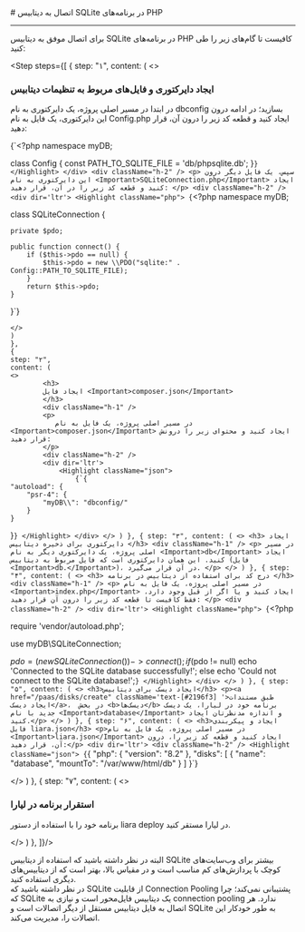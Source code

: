 

<Layout>
<Head>
<title>مستندات اتصال به دیتابیس SQLite در PHP - لیارا</title>
<meta property="og:title" content="مستندات خدمات رایانش ابری لیارا" />
<meta property="og:description" content="مستندات مربوط به اتصال به دیتابیس SQLite در پلتفرم PHP در لیارا"  />
<meta property="og:image" content="https://media.liara.ir/logos/liara-poster.jpg" />
</Head>
# اتصال به دیتابیس SQLite در برنامه‌های PHP
<hr className="mb-2" />

<p> برای اتصال موفق به دیتابیس SQLite در برنامه‌های PHP کافیست تا گام‌های زیر را طی کنید: </p>
<div className="h-2" />

<Step  steps={[
    {
    step: "۱",
    content: (
    <>
            <h3>ایجاد دایرکتوری و فایل‌های مربوط به تنظیمات دیتابیس</h3>
            <p>
                در ابتدا در مسیر اصلی پروژه، یک دایرکتوری به نام <Important>dbconfig</Important> بسازید؛ در 
                ادامه درون این دایرکتوری، یک فایل به نام <Important>Config.php</Important> ایجاد کنید و قطعه کد زیر را درون آن، قرار دهید:
            </p>
            <div className="h-2" />
            <div dir='ltr'>
                <Highlight className="php">
                    {`<?php
namespace myDB;

class Config {
    const PATH_TO_SQLITE_FILE = 'db/phpsqlite.db';
}`}
                </Highlight>
            </div>
            <div className="h-2" />
            <p>
                سپس، یک فایل دیگر درون این دایرکتوری به نام <Important>SQLiteConnection.php</Important> ایجاد کنید و قطعه کد زیر را در آن، قرار دهید:
            </p>
            <div className="h-2" />
            <div dir='ltr'>
                <Highlight className="php">
                    {`<?php
namespace myDB;

class SQLiteConnection {

    private $pdo;

    public function connect() {
        if ($this->pdo == null) {
            $this->pdo = new \\PDO("sqlite:" . Config::PATH_TO_SQLITE_FILE);
        }
        return $this->pdo;
    }
}`}
                </Highlight>
            </div>
            <div className="h-2" />

    </>
    )
    },
    {
    step: "۲",
    content: (
    <>
            <h3>
            ایجاد فایل <Important>composer.json</Important>
            </h3>
            <div className="h-1" />
            <p>
               در مسیر اصلی پروژه، یک فایل به نام <Important>composer.json</Important> ایجاد کنید و محتوای زیر را درونش قرار دهید:
            </p>
            <div className="h-2" />
            <div dir='ltr'>
                <Highlight className="json">
                    {`{
    "autoload": {
        "psr-4": {
            "myDB\\": "dbconfig/"
        }
    }
}`}
                </Highlight>
            </div>
    </>
    )
    },
    {
    step: "۳",
    content: (
    <>
            <h3>
            ایجاد دایرکتوری برای ذخیره دیتابیس
            </h3>
            <div className="h-1" />
            <p>
               در مسیر اصلی پروژه، یک دایرکتوری دیگر به نام <Important>db</Important> ایجاد کنید. این همان دایرکتوری است که فایل مربوط به دیتابیس (فایل <Important>db.</Important>)، در آن قرار می‌گیرد.
            </p>
    </>
    )
    },
    {
    step: "۴",
    content: (
    <>
            <h3>
            درج کد برای استفاده از دیتابیس در برنامه
            </h3>
            <div className="h-1" />
            <p>
               در مسیر اصلی پروژه، یک فایل به نام <Important>index.php</Important> ایجاد کنید و یا اگر از قبل وجود دارد، فقط کافیست تا قطعه کد زیر را درون آن قرار دهید:
            </p>
            <div className="h-2" />
            <div dir='ltr'>
                <Highlight className="php">
                    {`<?php

require 'vendor/autoload.php';

use myDB\SQLiteConnection;

$pdo = (new SQLiteConnection())->connect();
if ($pdo != null)
    echo 'Connected to the SQLite database successfully!';
else
    echo 'Could not connect to the SQLite database!';`}
                </Highlight>
            </div>
    </>
    )
    },
    {
    step: "۵",
    content: (
    <>
        <h3>ایجاد دیسک برای دیتابیس</h3>
        <p><a href="/paas/disks/create" className='text-[#2196f3] '>طبق مستندات ایجاد دیسک</a>،  در بخش <b>دیسک‌ها</b> برنامه خود در لیارا، یک دیسک جدید با نام <Important>database</Important> و اندازه مدنظرتان ایجاد کنید.</p>
    </>
    )
    },
    {
    step: "۶",
    content: (
    <>
        <h3>ایجاد و پیکربندی فایل liara.json</h3>
        <p>در مسیر اصلی پروژه، یک فایل به نام <Important>liara.json</Important> ایجاد کنید و قطعه کد زیر را، درون آن، قرار دهید:</p>
        <div dir='ltr'>
        <div className="h-2" />
        <Highlight className="json">
        {`{
    "php": {
        "version": "8.2"
      },
    "disks": [
        {
            "name": "database",
            "mountTo": "/var/www/html/db"
        }
    ]
}`}
        </Highlight>
        </div>
    </>
    )
    },
    {
    step: "۷",
    content: (
    <>
        <h3>استقرار برنامه در لیارا</h3>
        <p>برنامه خود را با استفاده از دستور <Important>liara deploy</Important> در لیارا مستقر کنید.</p>
    </>
    )
    },
]}/>
    
<div className="h-4" />
البته در نظر داشته باشید که استفاده از دیتابیس SQLite بیشتر برای وب‌سایت‌های کوچک با پردازش‌های کم مناسب است و 
در مقیاس بالا، بهتر است که از دیتابیس‌های دیگری استفاده کنید.

<Section id="connection-pooling" title="استفاده از Connection Pooling" />
در نظر داشته باشید که SQLite از قابلیت Connection Pooling پشتیبانی نمی‌کند؛ چرا که SQLite یک دیتابیس فایل‌محور است و نیازی به connection pooling ندارد. هر اتصال به فایل دیتابیس مستقل از دیگر اتصالات است و SQLite به طور خودکار این اتصالات را، مدیریت می‌کند.


</Layout>